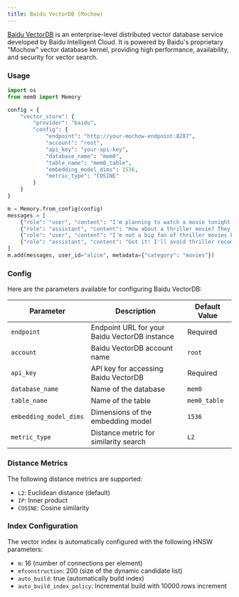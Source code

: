 ```yaml
---
title: Baidu VectorDB (Mochow)
---
```


[Baidu VectorDB](https://cloud.baidu.com/doc/VDB/index.html) is an enterprise-level distributed vector database service developed by Baidu Intelligent Cloud. It is powered by Baidu's proprietary "Mochow" vector database kernel, providing high performance, availability, and security for vector search.

### Usage

```python
import os
from mem0 import Memory

config = {
    "vector_store": {
        "provider": "baidu",
        "config": {
            "endpoint": "http://your-mochow-endpoint:8287",
            "account": "root",
            "api_key": "your-api-key",
            "database_name": "mem0",
            "table_name": "mem0_table",
            "embedding_model_dims": 1536,
            "metric_type": "COSINE"
        }
    }
}

m = Memory.from_config(config)
messages = [
    {"role": "user", "content": "I'm planning to watch a movie tonight. Any recommendations?"},
    {"role": "assistant", "content": "How about a thriller movie? They can be quite engaging."},
    {"role": "user", "content": "I'm not a big fan of thriller movies but I love sci-fi movies."},
    {"role": "assistant", "content": "Got it! I'll avoid thriller recommendations and suggest sci-fi movies in the future."}
]
m.add(messages, user_id="alice", metadata={"category": "movies"})
```

### Config

Here are the parameters available for configuring Baidu VectorDB:

| Parameter | Description | Default Value |
| --- | --- | --- |
| `endpoint` | Endpoint URL for your Baidu VectorDB instance | Required |
| `account` | Baidu VectorDB account name | `root` |
| `api_key` | API key for accessing Baidu VectorDB | Required |
| `database_name` | Name of the database | `mem0` |
| `table_name` | Name of the table | `mem0_table` |
| `embedding_model_dims` | Dimensions of the embedding model | `1536` |
| `metric_type` | Distance metric for similarity search | `L2` |

### Distance Metrics

The following distance metrics are supported:

- `L2`: Euclidean distance (default)
- `IP`: Inner product
- `COSINE`: Cosine similarity

### Index Configuration

The vector index is automatically configured with the following HNSW parameters:

- `m`: 16 (number of connections per element)
- `efconstruction`: 200 (size of the dynamic candidate list)
- `auto_build`: true (automatically build index)
- `auto_build_index_policy`: Incremental build with 10000 rows increment
